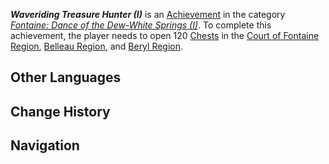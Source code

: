 {{Achievement Infobox
|title        = Waveriding Treasure Hunter (I)
|id           = 80261
|order id     = 241
|category     = Fontaine: Dance of the Dew-White Springs (I)
|description  = Open 120 [[Chest]]s in the [[Court of Fontaine Region]], [[Belleau Region]], and [[Beryl Region]].
|requirements = 
|primogems    = 10
|tracking     = Tracks the amount of chests opened.
|topic        = Chests
|hidden       = 
|set          = Waveriding Treasure Hunter (I)
|tier         = 2
|tiers_total  = 3
}}
'''''Waveriding Treasure Hunter (I)''''' is an [[Achievement]] in the category ''[[Fontaine: Dance of the Dew-White Springs (I)]]''. To complete this achievement, the player needs to open 120 [[Chest]]s in the [[Court of Fontaine Region]], [[Belleau Region]], and [[Beryl Region]].
<!--
==Gameplay Notes==
* 

==Trivia==
* 

==Gallery==
{{Preview
|size=300px
|file=
|caption=
}}

==Video Guides==
{{EVT
|video1   = 
|caption1 = 
}}
-->
==Other Languages==
{{Other Languages|Transclude = Waveriding Treasure Hunter (I)}}

==Change History==
{{Change History|4.0}}
<!--
==References==
{{Reflist}}
-->
==Navigation==
{{Achievement Navbox}}